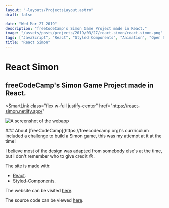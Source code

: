 ```yaml
---
layout: "~layouts/ProjectsLayout.astro"
draft: false

date: "Wed Mar 27 2019"
description: "freeCodeCamp's Simon Game Project made in React."
image: "/assets/posts/projects/2019/03/27/react-simon/react-simon.png"
tags: ["JavaScript", "React", "Styled Components", "Animation", "Open Source"]
title: "React Simon"
---
```




# React Simon

## freeCodeCamp's Simon Game Project made in React.

<SmartLink
  class="flex w-full justify-center"
  href="https://react-simon.netlify.app/"
>
  ![A screenshot of the
  webapp](/assets/posts/projects/2019/03/27/react-simon/react-simon.png)
</SmartLink>

<div id="content">
  ### About
  [freeCodeCamp](https://freecodecamp.org)'s currriculum included a challenge to build a Simon game, this was my attempt at it at the time!

I believe most of the design was adapted from somebody else's at the time, but I don't remember who to give credit 😢.

The site is made with:

- [React](https://reactjs.org).
- [Styled-Components](https://styled-components.com/).

The website can be visited [here](https://react-simon.netlify.app/).

The source code can be viewed [here](https://github.com/royeden/react-simon).

</div>
